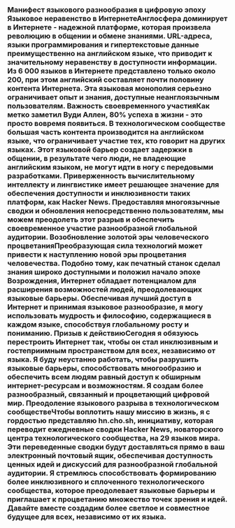 
<Steps>

### Манифест языкового разнообразия в цифровую эпоху Языковое неравенство в ИнтернетеАнглосфера доминирует в Интернете - надежной платформе, которая произвела революцию в общении и обмене знаниями. URL-адреса, языки программирования и гипертекстовые данные преимущественно на английском языке, что приводит к значительному неравенству в доступности информации. Из 6 000 языков в Интернете представлено только около 200, при этом английский составляет почти половину контента Интернета. Эта языковая монополия серьезно ограничивает опыт и знания, доступные неанглоязычным пользователям. Важность своевременного участияКак метко заметил Вуди Аллен, 80% успеха в жизни - это просто вовремя появиться. В технологическом сообществе большая часть контента производится на английском языке, что ограничивает участие тех, кто говорит на других языках. Этот языковой барьер создает задержки в общении, в результате чего люди, не владеющие английским языком, не могут идти в ногу с передовыми разработками. Приверженность вычислительному интеллекту и лингвистике имеет решающее значение для обеспечения доступности и инклюзивности таких платформ, как Hacker News. Предоставляя многоязычные сводки и обновления непосредственно пользователям, мы можем преодолеть этот разрыв и обеспечить своевременное участие разнообразной глобальной аудитории. Возобновление золотой эры человеческого процветанияПреобразующая сила технологий может привести к наступлению новой эры процветания человечества. Подобно тому, как печатный станок сделал знания широко доступными и положил начало эпохе Возрождения, Интернет обладает потенциалом для расширения возможностей людей, преодолевающих языковые барьеры. Обеспечивая лучший доступ в Интернет и принимая языковое разнообразие, я могу использовать мудрость и философию, содержащиеся в каждом языке, способствуя глобальному росту и пониманию. Призыв к действиюСегодня я обязуюсь перестроить Интернет так, чтобы он стал инклюзивным и гостеприимным пространством для всех, независимо от языка. Я буду неустанно работать, чтобы разрушить языковые барьеры, способствовать многообразию и обеспечить всем людям равный доступ к обширным интернет-ресурсам и возможностям. Я создам более разнообразный, связанный и процветающий цифровой мир. Преодоление языкового разрыва в технологическом сообществеЧтобы воплотить нашу миссию в жизнь, я с гордостью представляю hn.cho.sh, инициативу, которая переводит ежедневные сводки Hacker News, новаторского центра технологического сообщества, на 29 языков мира. Эти переведенные сводки будут доставляться прямо в ваш электронный почтовый ящик, обеспечивая доступность ценных идей и дискуссий для разнообразной глобальной аудитории. Я стремлюсь способствовать формированию более инклюзивного и сплоченного технологического сообщества, которое преодолевает языковые барьеры и приглашает к процветанию множество точек зрения и идей. Давайте вместе создадим более светлое и совместное будущее для всех, независимо от их языка.</Steps>
